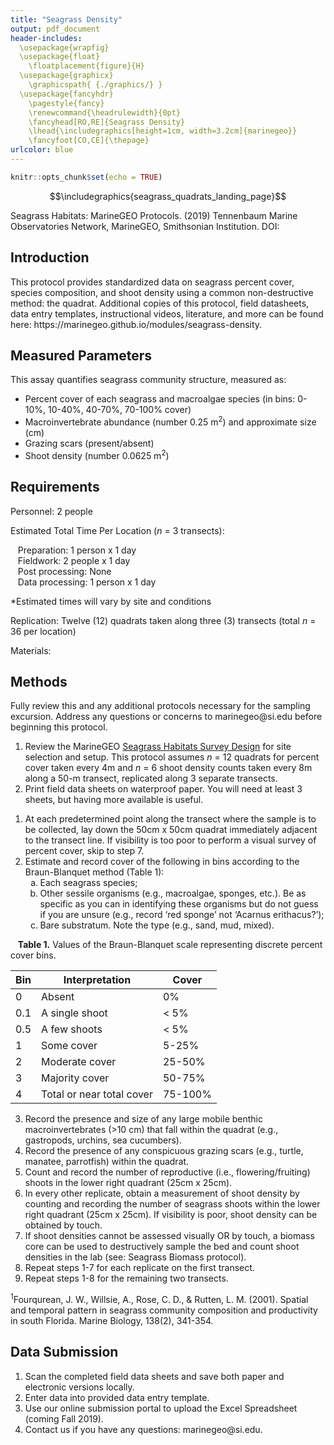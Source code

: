 ```yaml
---
title: "Seagrass Density"
output: pdf_document
header-includes: 
  \usepackage{wrapfig}
  \usepackage{float}
    \floatplacement{figure}{H}
  \usepackage{graphicx}
    \graphicspath{ {./graphics/} }
  \usepackage{fancyhdr}
    \pagestyle{fancy}
    \renewcommand{\headrulewidth}{0pt}
    \fancyhead[RO,RE]{Seagrass Density}
    \lhead{\includegraphics[height=1cm, width=3.2cm]{marinegeo}}
    \fancyfoot[CO,CE]{\thepage}
urlcolor: blue
---
```


```r
knitr::opts_chunk$set(echo = TRUE)
```

\noindent\rule{\textwidth}{0.4pt}

$$\includegraphics{seagrass_quadrats_landing_page}$$

\underline{How to cite this work:} Seagrass Habitats: MarineGEO Protocols. (2019) Tennenbaum Marine Observatories Network, MarineGEO, Smithsonian Institution. DOI:

\vspace*{\fill}
\begin{center}
\includegraphics[height=1.5cm, width=4.8cm]{smithsonian}\\
marinegeo@si.edu
\end{center}

\thispagestyle{empty}
\clearpage
\pagenumbering{arabic}

\noindent\rule{\textwidth}{0.4pt} 

## Introduction

This protocol provides standardized data on seagrass percent cover, species composition, and shoot density using a common non-destructive method: the quadrat. Additional copies of this protocol, field datasheets, data entry templates, instructional videos, literature, and more can be found here: https://marinegeo.github.io/modules/seagrass-density. 

\noindent\rule{\textwidth}{0.4pt}

## Measured Parameters

This assay quantifies seagrass community structure, measured as:

*	Percent cover of each seagrass and macroalgae species (in bins: 0-10%, 10-40%, 40-70%, 70-100% cover)
*	Macroinvertebrate abundance (number 0.25 m^2^) and approximate size (cm)
*	Grazing scars (present/absent)
*	Shoot density (number 0.0625 m^2^)

\noindent\rule{\textwidth}{0.4pt}

## Requirements

Personnel: 2 people  

Estimated Total Time Per Location (*n* = 3 transects): 

|    Preparation: 1 person x 1 day
|    Fieldwork: 2 people x 1 day
|    Post processing: None
|    Data processing: 1 person x 1 day

*Estimated times will vary by site and conditions

Replication: Twelve (12) quadrats taken along three (3) transects (total *n* = 36 per location)

Materials:

\underline{Survey Design:}

\renewcommand{\labelitemi}{$\square$}
\setlength{\parskip}{0.1em}
\begin{itemize}
  \item 1 50-m metric transect tape
  \item Hand-held GPS unit
  \item 2 PVC marker poles (diameter and length as needed)
\end{itemize}
\vspace{\baselineskip}

\underline{Fieldwork:}
\renewcommand{\labelitemi}{$\square$}
\setlength{\parskip}{0.1em}
\begin{itemize}
  \item  1 50 cm-x-50 cm (0.25 m\textsuperscript{2} quadrat (PVC or other material) divided in 4 equal 25cm x 25cm (0.0625 m\textsuperscript{2}) quadrants (Fig. 1)
  \item Pencil
  \item Waterproof paper
  \item Clipboard
  \item \emph{RECOMMENDED:} Waterproof camera
\end{itemize}

\noindent\rule{\textwidth}{0.4pt}

## Methods

Fully review this and any additional protocols necessary for the sampling excursion. Address any questions or concerns to marinegeo@si.edu before beginning this protocol.
\vspace{\baselineskip}

\begin{wrapfigure}{r}{0.5\textwidth}
  \begin{center}
    \includegraphics[width=0.48\textwidth]{quadrat_example}
  \end{center}
  \vspace*{-12mm}
  \caption{An example 1m x 1m PVC quadrat divided into four equal quadrats using string.}
\end{wrapfigure}

\underline{Preparation:}

1. Review the MarineGEO [Seagrass Habitats Survey Design](https://marinegeo.github.io/seagrass) for site selection and setup. This protocol assumes *n* = 12 quadrats for percent cover taken every 4m and *n* = 6 shoot density counts taken every 8m along a 50-m transect, replicated along 3 separate transects.
2. Print field data sheets on waterproof paper. You will need at least 3 sheets, but having more available is useful.
\vspace{\baselineskip}

\underline{Fieldwork:}

1. At each predetermined point along the transect where the sample is to be collected, lay down the 50cm x 50cm quadrat immediately adjacent to the transect line. If visibility is too poor to perform a visual survey of percent cover, skip to step 7.
2. Estimate and record cover of the following in bins according to the Braun-Blanquet method  (Table 1):
      a. Each seagrass species;
      b. Other sessile organisms (e.g., macroalgae, sponges, etc.). Be as specific as you can in identifying these organisms but do not guess if you are unsure (e.g., record ‘red sponge’ not ‘Acarnus erithacus?’);
      c. Bare substratum. Note the type (e.g., sand, mud, mixed).

|    **Table 1.** Values of the Braun-Blanquet scale representing discrete percent cover bins.

Bin |	Interpretation | Cover
------------- | ------------- | ------------- 
0	| Absent | 0%
0.1	| A single shoot | < 5%
0.5	| A few shoots | < 5%
1 | Some cover | 5-25%
2 | Moderate cover | 25-50%
3 | Majority cover | 50-75%
4 | Total or near total cover | 75-100%

3. Record the presence and size of any large mobile benthic macroinvertebrates (>10 cm) that fall within the quadrat (e.g., gastropods, urchins, sea cucumbers).
4. Record the presence of any conspicuous grazing scars (e.g., turtle, manatee, parrotfish) within the quadrat.
5. Count and record the number of reproductive (i.e., flowering/fruiting) shoots in the lower right quadrant (25cm x 25cm).
6. In every other replicate, obtain a measurement of shoot density by counting and recording the number of seagrass shoots within the lower right quadrant (25cm x 25cm). If visibility is poor, shoot density can be obtained by touch. 
7. If shoot densities cannot be assessed visually OR by touch, a biomass core can be used to destructively sample the bed and count shoot densities in the lab (see: Seagrass Biomass protocol). 
8. Repeat steps 1-7 for each replicate on the first transect.
9. Repeat steps 1-8 for the remaining two transects.

\vspace{\baselineskip}
^1^Fourqurean, J. W., Willsie, A., Rose, C. D., & Rutten, L. M. (2001). Spatial and temporal pattern in seagrass community composition and productivity in south Florida. Marine Biology, 138(2), 341-354.

\noindent\rule{\textwidth}{0.4pt}

## Data Submission

1. Scan the completed field data sheets and save both paper and electronic versions locally.
2. Enter data into provided data entry template.
3. Use our online submission portal to upload the Excel Spreadsheet (coming Fall 2019). 
4. Contact us if you have any questions: marinegeo@si.edu.
